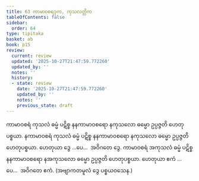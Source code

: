 ```yaml
---
title: 63 ကာမာဝစရဒုက, ကုသလတ္တိက
tableOfContents: false
sidebar:
  order: 64
type: tipitaka
basket: ab
book: p15
review:
  current: review
  updated: '2025-10-27T21:47:59.772260'
  updated_by: ''
  notes: ''
  history:
  - state: review
    date: '2025-10-27T21:47:59.772260'
    updated_by: ''
    notes: ''
    previous_state: draft
---
```



<ReviewStatus review={frontmatter.review} showDetails={true} />

<HypothesisAnnotation frontmatter={frontmatter} />

<DynamicBreadcrumb />

<Division number="72" book="p15" e="ch" v="40" p="235">

<Paragraph number="197" book="p15">
ကာမာဝစရံ ကုသလံ ဓမ္မံ ပဋိစ္စ နနကာမာဝစရော နကုသလော ဓမ္မော ဥပ္ပဇ္ဇတိ ဟေတုပစ္စယာ. နကာမာဝစရံ ကုသလံ ဓမ္မံ ပဋိစ္စ နနကာမာဝစရော နကုသလော ဓမ္မော ဥပ္ပဇ္ဇတိ ဟေတုပစ္စယာ. ဟေတုယာ ဒွေ …ပေ…  အဝိဂတေ ဒွေ.
</Paragraph>

<Paragraph number="198" book="p15">
ကာမာဝစရံ အကုသလံ ဓမ္မံ ပဋိစ္စ နနကာမာဝစရော နအကုသလော ဓမ္မော ဥပ္ပဇ္ဇတိ ဟေတုပစ္စယာ. ဟေတုယာ ဧကံ …ပေ…  အဝိဂတေ ဧကံ. (အဗျာကတမူလံ ဒွေ ပစ္စယဝသေန.)
</Paragraph>
</Division>
